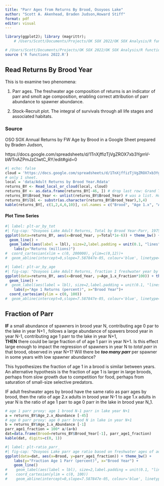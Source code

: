 ```yaml
---
title: "Parr Ages from Returns By Brood, Osoyoos Lake"
author: "Scott A. Akenhead, Braden Judson,Howard Stiff"
format: pdf
editor: visual
---
```


```r
library(ggplot2); library (magrittr);
    # /Users/Scott/Documents/Projects/OK SOX 2022/OK SOX Analysis/R functions 2022.R
```

```r
# /Users/Scott/Documents/Projects/OK SOX 2022/OK SOX Analysis/R functions 2022.R
source ('R functions 2022.R') 
```

## Read Returns By Brood Year

This is to examine two phenomena:

1.  Parr ages. The freshwater age composition of returns is an indicator of parr and smolt age composition, enabling correct attribution of parr abundance to spawner abundance.

2.  Stock-Recruit plot. The integral of survivals through all life stages and associated habitats.

### Source

OSO SOX Annual Returns by FW Age by Brood in a Google Sheet prepared by Braden Judson,

https://docs.google.com/spreadsheets/d/1TnXjffizTjVgZROX7xb3YgmV-bWTnAZPmJzCIwtC_RY/edit#gid=0

```r
#| echo: false
cloud = 'https://docs.google.com/spreadsheets/d/1TnXjffizTjVgZROX7xb3YgmV-bWTnAZPmJzCIwtC_RY'
# only 1 sheet. 
local = 'data/Adult Returns by Brood Year.Rdata'
returns_BY <- Read_local_or_cloud(local, cloud) 
returns_BY <- as.data.frame(returns_BY[-46, ]) # drop last row: Grand Total. Not a tibble
returns_BY$Brood_Year <- unlist(returns_BY$Brood_Year) # was a list. How?
returns_BY$lbl <- substr(as.character(returns_BY$Brood_Year),3,4)
kable(returns_BY[, c(1,2,4,6,10)], col.names = c("Brood", "Age 1.x", "Age 2.x", "Age 3.x","Total") )
```

#### Plot Time Series

```r
#| label: plt-ar_by_tot
#| fig-cap: "Osoyoos Lake Adult Returns, Total by Brood Year-Parr, 1975-2019"
ggplot(data=returns_BY, aes(x=Brood_Year, y=Total*1e-6)) + theme_bw() + # Custom_Theme() +
  geom_line() + 
  geom_label(aes(label = lbl), size=2,label.padding = unit(0.1, "lines"))+
    labs(y="Returns (millions)")
#  coord_cartesian(xlim = c(0, 200000), ylim=c(0,12))+
#  geom_abline(intercept=0,slope=7.587847e-05, colour='blue', linetype='dotted')+

```

```r
#| label: plt-ar_by_age
#| fig-cap: "Osoyoos Lake Adult Returns, fraction 1 freshwater year by Brood Year, 1975-2019"
ggplot(data=returns_BY, aes(x=Brood_Year, y=Age_1.x_Fraction*100)) + theme_bw() + 
  geom_line() + 
#  geom_label(aes(label = lbl), size=2,label.padding = unit(0.1, "lines"))+
    labs(y="Age 1 Returns (percent)", x="Brood Year")+ 
  coord_cartesian(ylim = c(0, 100))
#  geom_abline(intercept=0,slope=7.587847e-05, colour='blue', linetype='dotted')+

```

## Fraction of Parr

**IF** a small abundance of spawners in brood year N, contributing age 0 par to the lake in year N+1 , follows a large abundance of spawers brood year in year N-1, contributing age 1 parr to the lake in year N+1,\
**THEN** there could be large fraction of of age 1 parr in year N+1. Is this effect large enough to impact the regression of spawners in year N to *total parr* in that brood, observed in year N+1? Will there be ***too many parr*** per spawner in some years with low spawner abundance?

This hypothesizes the fraction of age 1 in a brood is similar between years. An alternative hypothesis is the fraction of age 1 is larger in large broods, perhaps from slow growth due to competition for food, perhaps from saturation of small-size selective predators.

IF adult freshwater ages by brood have the same ratio as parr ages by brood, then the ratio of age 2.x adults in brood year N-1 to age 1.x adults in year N is the ratio of age 1 parr to age 0 parr in the lake in brood year N_1.

```r
# age 1 parr proxy: age 1 brood N-1 parr in lake year N+1 
a = returns_BY$Age_2.x_Abundance [-45] 
# age 0 parr proxy: age 0 parr brood N in lake in year N+1
b = returns_BY$Age_1.x_Abundance [-1]
parr_age1_fraction = 100* a/(a+b)
dat=data.frame(Brood=returns_BY$Brood_Year[-1], parr_age1_fraction)
kable(dat, digits=c(0, 1))
```

```r

#| label: plt-ratio_parr_
#| fig-cap: "Osoyoos Lake parr age ratio based on freshwater ages of adult returns,1976-2019"
ggplot(data=dat, aes(x=Brood, y=parr_age1_fraction)) + theme_bw() + 
    labs(y="Fraction Age 1 Parr (percent)", x="Brood Year") + 
    geom_line()  
#    geom_label(aes(label = lbl), size=2,label.padding = unit(0.1, "lines"))+
#    coord_cartesian(ylim = c(0, 100))
#    geom_abline(intercept=0,slope=7.587847e-05, colour='blue', linetype='dotted')+
    
```
